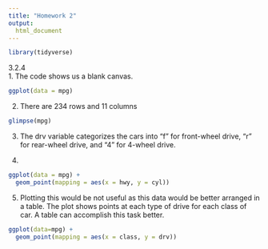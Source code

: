 ```yaml
---
title: "Homework 2"
output:
  html_document
---
```


```r
library(tidyverse)
```

3.2.4  
1. The code shows us a blank canvas.
```r
ggplot(data = mpg)
```

2. There are 234 rows and 11 columns
```r
glimpse(mpg)
```

3. The drv variable categorizes the cars into "f" for front-wheel drive, "r" for rear-wheel drive, and "4" for 4-wheel drive.  


4.
```r
ggplot(data = mpg) +
  geom_point(mapping = aes(x = hwy, y = cyl))
```
5. Plotting this would be not useful as this data would be better arranged in a table. The plot shows points at each type of drive for each class of car. A table can accomplish this task better.
```r
ggplot(data=mpg) +
  geom_point(mapping = aes(x = class, y = drv))
```

